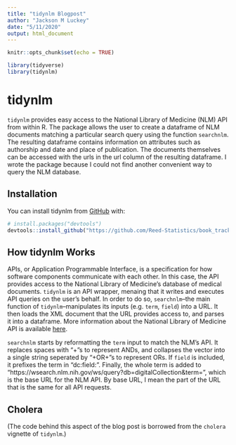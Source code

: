 ```yaml
---
title: "tidynlm Blogpost"
author: "Jackson M Luckey"
date: "5/11/2020"
output: html_document
---
```


```r
knitr::opts_chunk$set(echo = TRUE)
```

```r
library(tidyverse)
library(tidynlm)
```

# tidynlm

`tidynlm` provides easy access to the National Library of Medicine (NLM) API from within R. The package allows the user to create a dataframe of NLM documents matching a particular search query using the function `searchnlm`. The resulting dataframe contains information on attributes such as authorship and date and place of publication. The documents themselves can be accessed with the urls in the url column of the resulting dataframe. I wrote the package because I could not find another convenient way to query the NLM database.

## Installation

You can install tidynlm from [GitHub](https://github.com/Reed-Statistics/book_trackR) with:

``` r
# install.packages("devtools")
devtools::install_github("https://github.com/Reed-Statistics/book_trackR")
```

## How tidynlm Works

APIs, or Application Programmable Interface, is a specification for how software components communicate with each other. In this case, the API provides access to the National Library of Medicine's database of medical documents. `tidynlm` is an API wrapper, menaing that it writes and executes API queries on the user's behalf. In order to do so, `searchnlm`--the main function of `tidynlm`--manipulates its inputs (e.g. `term`, `field`) into a URL. It then loads the XML document that the URL provides access to, and parses it into a dataframe. More information about the National Library of Medicine API is available [here](https://collections.nlm.nih.gov/web_service.html "National Library of Medicine API").

`searchnlm` starts by reformatting the `term` input to match the NLM's API. It replaces spaces with "+"s to represent ANDs, and collapses the vector into a single string seperated by "+OR+"s to represent ORs. If `field` is included, it prefixes the term in "dc:field:". Finally, the whole term is added to "https://wsearch.nlm.nih.gov/ws/query?db=digitalCollection&term=", which is the base URL for the NLM API. By base URL, I mean the part of the URL that is the same for all API requests.

## Cholera

(The code behind this aspect of the blog post is borrowed from the `cholera` vignette of `tidynlm`.)
